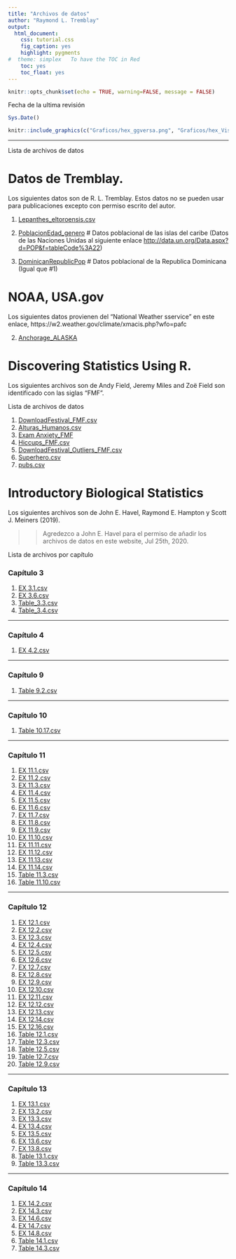 ```yaml
---
title: "Archivos de datos"
author: "Raymond L. Tremblay"
output: 
  html_document:
    css: tutorial.css
    fig_caption: yes
    highlight: pygments
#  theme: simplex   To have the TOC in Red
    toc: yes
    toc_float: yes
---
```


```r
knitr::opts_chunk$set(echo = TRUE, warning=FALSE, message = FALSE)
```

Fecha de la ultima revisión
```r

Sys.Date()
```

```r
knitr::include_graphics(c("Graficos/hex_ggversa.png", "Graficos/hex_Visualizacion_Datos.png"))
```

***

Lista de archivos de datos


# Datos de Tremblay.

Los siguientes datos son de R. L. Tremblay. Estos datos no se pueden usar para publicaciones excepto con permiso escrito del autor. 


1. [Lepanthes_eltoroensis.csv](Data_files_csv/Lepanthes_eltoroensis_Georges_STUDENT.csv)




1. [PoblacionEdad_genero](UNdata_Pop_Size_Caribbean) # Datos poblacional de las islas del caribe (Datos de las Naciones Unidas al siguiente enlace <http://data.un.org/Data.aspx?d=POP&f=tableCode%3A22>)
2. [DominicanRepublicPop](Data/DominicanRepublic.csv) # Datos poblacional de la Republica Dominicana (Igual que #1)


# NOAA, USA.gov

Los siguientes datos provienen del "National Weather sservice" en este enlace, https://w2.weather.gov/climate/xmacis.php?wfo=pafc

2. [Anchorage_ALASKA](Data/Anchorage_ALASKA.csv)




# Discovering Statistics Using R.

Los siguientes archivos son de Andy Field, Jeremy Miles and Zoë Field son identificado con las siglas "FMF". 

Lista de archivos de datos


1. [DownloadFestival_FMF.csv](Data_files_csv/DownloadFestival.csv)
2. [Alturas_Humanos.csv](Data_files_csv/Alturas_Humanos.csv)
3. [Exam Anxiety_FMF](Data_files_csv/Exam Anxiety.csv)
4. [Hiccups_FMF.csv](Data_files_csv/Hiccups.csv)
5. [DownloadFestival_Outliers_FMF.csv](Data_files_csv/DownloadFestival_No_Outlier.csv)
6. [Superhero.csv](Data_files_csv/Superhero.csv)
7. [pubs.csv](Data_files_csv/pubs.csv)


# Introductory Biological Statistics

Los siguientes archivos son de John E. Havel, Raymond E. Hampton y Scott J. Meiners (2019).

>> Agredezco a John E. Havel para el permiso de añadir los archivos de datos en este website, Jul 25th, 2020. 


Lista de archivos por capítulo

### Capítulo 3 

1. [EX 3.1.csv](Data_files_Havel/Chapter 3/EX_3.1.csv)
2. [EX 3.6.csv](Data_files_Havel/Chapter 3/EX_3.6.csv)
3. [Table_3.3.csv](Data_files_Havel/Chapter 3/Table_3.3.csv)
4. [Table_3.4.csv](Data_files_Havel/Chapter 3/Table_3.4.csv)

***

### Capítulo 4

1. [EX 4.2.csv](Data_files_Havel/Chapter 4/EX 4.2.csv)

***

### Capítulo 9

1. [Table 9.2.csv](Data_files_Havel/Chapter 9/Table 9.2.csv)

***

### Capítulo 10

1. [Table 10.17.csv](Data_files_Havel/Chapter 10/EX 10.17.csv)

***

### Capítulo 11

1. [EX 11.1.csv](Data_files_Havel/Chapter 11/EX11.1.csv)
2. [EX 11.2.csv](Data_files_Havel/Chapter 11/EX11.2.csv)
3. [EX 11.3.csv](Data_files_Havel/Chapter 11/EX11.3.csv)
4. [EX 11.4.csv](Data_files_Havel/Chapter 11/EX11.4.csv)
5. [EX 11.5.csv](Data_files_Havel/Chapter 11/EX11.5.csv)
6. [EX 11.6.csv](Data_files_Havel/Chapter 11/EX11.6.csv)
7. [EX 11.7.csv](Data_files_Havel/Chapter 11/EX11.7.csv)
8. [EX 11.8.csv](Data_files_Havel/Chapter 11/EX11.8.csv)
9. [EX 11.9.csv](Data_files_Havel/Chapter 11/EX11.9.csv)
10. [EX 11.10.csv](Data_files_Havel/Chapter 11/EX11.10.csv)
11. [EX 11.11.csv](Data_files_Havel/Chapter 11/EX11.11.csv)
12. [EX 11.12.csv](Data_files_Havel/Chapter 11/EX11.12.csv)
13. [EX 11.13.csv](Data_files_Havel/Chapter 11/EX11.13.csv)
14. [EX 11.14.csv](Data_files_Havel/Chapter 11/EX11.14.csv)
15. [Table 11.3.csv](Data_files_Havel/Chapter 11/Table 11.3.csv)
16. [Table 11.10.csv](Data_files_Havel/Chapter 11/Table 11.10.csv)

***

### Capítulo 12

1. [EX 12.1.csv](Data_files_Havel/Chapter 12/EX12.1.csv)
2. [EX 12.2.csv](Data_files_Havel/Chapter 12/EX12.2.csv)
3. [EX 12.3.csv](Data_files_Havel/Chapter 12/EX12.3.csv)
4. [EX 12.4.csv](Data_files_Havel/Chapter 12/EX12.4.csv)
5. [EX 12.5.csv](Data_files_Havel/Chapter 12/EX12.5.csv)
6. [EX 12.6.csv](Data_files_Havel/Chapter 12/EX12.6.csv)
7. [EX 12.7.csv](Data_files_Havel/Chapter 12/EX12.7.csv)
8. [EX 12.8.csv](Data_files_Havel/Chapter 12/EX12.8.csv)
9. [EX 12.9.csv](Data_files_Havel/Chapter 12/EX12.9.csv)
10. [EX 12.10.csv](Data_files_Havel/Chapter 12/EX12.10.csv)
11. [EX 12.11.csv](Data_files_Havel/Chapter 12/EX12.11.csv)
12. [EX 12.12.csv](Data_files_Havel/Chapter 12/EX12.12.csv)
13. [EX 12.13.csv](Data_files_Havel/Chapter 12/EX12.13.csv)
14. [EX 12.14.csv](Data_files_Havel/Chapter 12/EX12.14.csv)
15. [EX 12.16.csv](Data_files_Havel/Chapter 12/EX12.16.csv)
16. [Table 12.1.csv](Data_files_Havel/Chapter 12/Table 12.1.csv)
17. [Table 12.3.csv](Data_files_Havel/Chapter 12/Table 12.3.csv)
18. [Table 12.5.csv](Data_files_Havel/Chapter 12/Table 12.5.csv)
19. [Table 12.7.csv](Data_files_Havel/Chapter 12/Table 12.7.csv)
20. [Table 12.9.csv](Data_files_Havel/Chapter 12/Table 12.9.csv)

***

### Capítulo 13

1. [EX 13.1.csv](Data_files_Havel/Chapter 13/EX13.1.csv)
2. [EX 13.2.csv](Data_files_Havel/Chapter 13/EX13.2.csv)
3. [EX 13.3.csv](Data_files_Havel/Chapter 13/EX13.3.csv)
4. [EX 13.4.csv](Data_files_Havel/Chapter 13/EX13.4.csv)
5. [EX 13.5.csv](Data_files_Havel/Chapter 13/EX13.5.csv)
6. [EX 13.6.csv](Data_files_Havel/Chapter 13/EX13.6.csv)
7. [EX 13.8.csv](Data_files_Havel/Chapter 13/EX13.8.csv)
8. [Table 13.1.csv](Data_files_Havel/Chapter 13/Table 13.1.csv)
9. [Table 13.3.csv](Data_files_Havel/Chapter 13/Table 13.3.csv)

***

### Capítulo 14

1. [EX 14.2.csv](Data_files_Havel/Chapter 14/EX14.3.csv)
2. [EX 14.3.csv](Data_files_Havel/Chapter 14/EX14.3.csv)
3. [EX 14.6.csv](Data_files_Havel/Chapter 14/EX14.6.csv)
4. [EX 14.7.csv](Data_files_Havel/Chapter 14/EX14.7.csv)
5. [EX 14.8.csv](Data_files_Havel/Chapter 14/EX14.8.csv)
6. [Table 14.1.csv](Data_files_Havel/Chapter 14/Table 14.1.csv)
7. [Table 14.3.csv](Data_files_Havel/Chapter 14/Table 14.3.csv)



